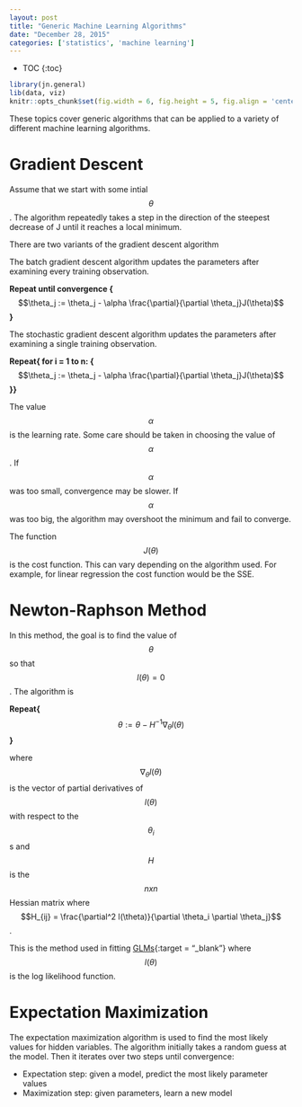 ```yaml
---
layout: post
title: "Generic Machine Learning Algorithms"
date: "December 28, 2015"
categories: ['statistics', 'machine learning']
---
```


* TOC
{:toc}

```r
library(jn.general)
lib(data, viz)
knitr::opts_chunk$set(fig.width = 6, fig.height = 5, fig.align = 'center')
```


These topics cover generic algorithms that can be applied to a variety of different machine learning algorithms. 

# Gradient Descent
Assume that we start with some intial $$\theta$$. The algorithm repeatedly takes a step in the direction of the steepest decrease of J until it reaches a local minimum. 


There are two variants of the gradient descent algorithm

The batch gradient descent algorithm updates the parameters after examining every training observation.

**Repeat until convergence {**
  $$\theta_j := \theta_j - \alpha \frac{\partial}{\partial \theta_j}J(\theta)$$
**}**

The stochastic gradient descent algorithm updates the parameters after examining a single training observation.

**Repeat{ for i = 1 to n: {**
      $$\theta_j := \theta_j - \alpha \frac{\partial}{\partial \theta_j}J(\theta)$$
**}}**

The value $$\alpha$$ is the learning rate. Some care should be taken in choosing the value of $$\alpha$$. If $$\alpha$$ was too small, convergence may be slower. If $$\alpha$$ was too big, the algorithm may overshoot the minimum and fail to converge. 

The function $$J(\theta)$$ is the cost function. This can vary depending on the algorithm used. For example, for linear regression the cost function would be the SSE. 

# Newton-Raphson Method
In this method, the goal is to find the value of $$\theta$$ so that $$l(\theta) = 0$$. The algorithm is 

**Repeat{**
  $$\theta := \theta - H^{-1} \nabla_{\theta} l(\theta)$$
**}**

where $$ \nabla_{\theta} l(\theta)$$ is the vector of partial derivatives of $$l(\theta)$$ with respect to the $$\theta_i$$s and $$H$$ is the $$nxn$$ Hessian matrix where $$H_{ij} = \frac{\partial^2 l(\theta)}{\partial \theta_i \partial \theta_j}$$. 

This is the method used in fitting [GLMs][glm_basics_post]{:target = "_blank"} where $$l(\theta)$$ is the log likelihood function.

# Expectation Maximization
The expectation maximization algorithm is used to find the most likely values for hidden variables. The algorithm initially takes a random guess at the model. Then it iterates over two steps until convergence:

* Expectation step: given a model, predict the most likely parameter values
* Maximization step: given parameters, learn a new model


[glm_basics_post]: http://jnguyen92.github.io/nhuyhoa//2015/11/GLM-Basics.html#fitting-glm

